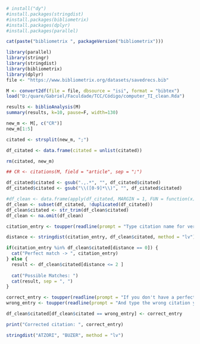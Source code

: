 ```r
# install("dy")
#install.packages(stringdist)
#install.packages(bibliometrix)
#install.packages(dplyr)
#install.packages(parallel)

cat(paste("bibliometrix ", packageVersion("bibliometrix")))

library(parallel)
library(stringr)
library(stringdist)
library(bibliometrix)
library(dplyr)
file <- "https://www.bibliometrix.org/datasets/savedrecs.bib"

M <- convert2df(file = file, dbsource = "isi", format = "bibtex")
load("D:/quare/Gabriel/Faculdade/TCC/Código/computer_TI_clean.Rda")
```

```r
results <- biblioAnalysis(M)
summary(results, k=10, pause=F, width=130)
```


```r
new_m <- M[, c("CR")]
new_m[1:5]

citated <- strsplit(new_m, ";")

df_citated <- data.frame(citated = unlist(citated))

rm(citated, new_m)

## CR <- citations(M, field = "article", sep = ";")
```
```r
df_citated$citated <- gsub(".,.*", "", df_citated$citated)
df_citated$citated <- gsub("\\([0-9]*\\)", "", df_citated$citated)

#df_clean <- data.frame(apply(df_citated, MARGIN = 1, FUN = function(x) trimws(x)))
df_clean <- subset(df_citated, !duplicated(df_citated))
df_clean$citated <- str_trim(df_clean$citated)
df_clean <- na.omit(df_clean)

```

```r
citation_entry <- toupper(readline(prompt = "Type citation name for verification: "))

distance <- stringdist(citation_entry, df_clean$citated, method = "lv")

if(citation_entry %in% df_clean$citated[distance == 0]) {
  cat("Perfect match -> ", citation_entry)
} else {
  result <- df_clean$citated[distance <= 2 ]
  
  cat("Possible Matches: ")
  cat(result, sep = ", ")
}

```

```r
correct_entry <- toupper(readline(prompt = "If you don't have a perfect match, type the correct citation name: "))
wrong_entry <- toupper(readline(prompt = "And type the wrong citation you find in our database: "))

df_clean$citated[df_clean$citated == wrong_entry] <- correct_entry

print("Corrected citation: ", correct_entry)

```

```r
stringdist("ATZORI", "BUZER", method = "lv")
```

